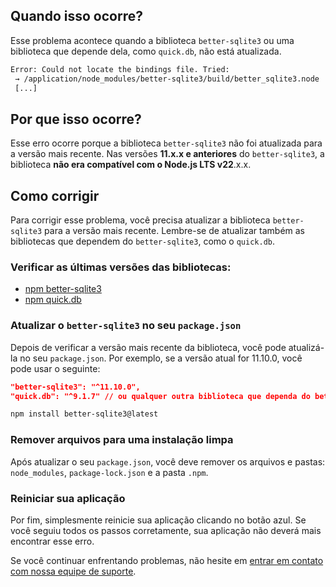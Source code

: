 
## Quando isso ocorre?

Esse problema acontece quando a biblioteca `better-sqlite3` ou uma biblioteca que depende dela, como `quick.db`, não está atualizada.

```bash
Error: Could not locate the bindings file. Tried:
 → /application/node_modules/better-sqlite3/build/better_sqlite3.node
 [...]
```

## Por que isso ocorre?

Esse erro ocorre porque a biblioteca `better-sqlite3` não foi atualizada para a versão mais recente. Nas versões **11.x.x e anteriores** do `better-sqlite3`, a biblioteca **não era compatível com o Node.js LTS v22**.x.x.

## Como corrigir

Para corrigir esse problema, você precisa atualizar a biblioteca `better-sqlite3` para a versão mais recente. Lembre-se de atualizar também as bibliotecas que dependem do `better-sqlite3`, como o `quick.db`.

### Verificar as últimas versões das bibliotecas:
   - [npm better-sqlite3](https://www.npmjs.com/package/better-sqlite3)
   - [npm quick.db](https://www.npmjs.com/package/quick.db)


### Atualizar o `better-sqlite3` no seu `package.json`

Depois de verificar a versão mais recente da biblioteca, você pode atualizá-la no seu `package.json`. Por exemplo, se a versão atual for 11.10.0, você pode usar o seguinte:

```json Atualizar manualmente no seu package.json
"better-sqlite3": "^11.10.0",
"quick.db": "^9.1.7" // ou qualquer outra biblioteca que dependa do better-sqlite3
```

```bash Atualizar usando o terminal
npm install better-sqlite3@latest
```

### Remover arquivos para uma instalação limpa

Após atualizar o seu `package.json`, você deve remover os arquivos e pastas: `node_modules`, `package-lock.json` e a pasta `.npm`.

### Reiniciar sua aplicação

Por fim, simplesmente reinicie sua aplicação clicando no botão azul. Se você seguiu todos os passos corretamente, sua aplicação não deverá mais encontrar esse erro.

Se você continuar enfrentando problemas, não hesite em [entrar em contato com nossa equipe de suporte](https://squarecloud.app/sac).
